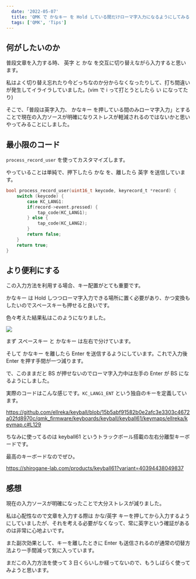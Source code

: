 ```yaml
---
  date: '2022-05-07'
  title: 'QMK で かなキー を Hold している間だけローマ字入力になるようにしてみる'
  tags: ['QMK', 'Tips']
---
```



## 何がしたいのか

普段文章を入力する時、 英字 と かな を交互に切り替えながら入力すると思います。

私はよく切り替え忘れたり今どっちなのか分からなくなったりして、打ち間違いが発生してイライラしていました。(vim で i って打とうとしたら い になってたり)

そこで、「普段は英字入力、 かなキー を押している間のみローマ字入力」とすることで現在の入力ソースが明確になりストレスが軽減されるのではないかと思いやってみることにしました。

## 最小限のコード

`process_record_user` を使ってカスタマイズします。

やっていることは単純で、押下したら かな を、離したら 英字 を送信しています。

```c
bool process_record_user(uint16_t keycode, keyrecord_t *record) {
    switch (keycode) {
        case KC_LANG1:
        if(record->event.pressed) {
            tap_code(KC_LANG1);
        } else {
            tap_code(KC_LANG2);
        }
        return false;
    }
    return true;
}
```

## より便利にする

この入力方法を利用する場合、キー配置がとても重要です。

かなキー は Hold しつつローマ字入力できる場所に置く必要があり、かつ変換もしたいのでスペースキーも押せると良いです。

色々考えた結果私はこのようになりました。

<Image src="https://gyazo.com/cfec7f4c438f96d7e2eedaa479df7d64.jpg" />

まず スペースキー と かなキー は左右で分けています。

そして かなキー を離したら Enter を送信するようにしています。これで入力後 Enter を押す手間が一つ減ります。

で、このままだと BS が押せないのでローマ字入力中は左手の Enter が BS になるようにしました。

実際のコードはこんな感じです。`KC_LANG1_ENT` という独自のキーを定義しています。

https://github.com/ellreka/keyball/blob/15b5abf91582b0e2afc3e3303c4672a02fd8970c/qmk_firmware/keyboards/keyball/keyball61/keymaps/ellreka/keymap.c#L129

ちなみに使ってるのは keyball61 というトラックボール搭載の左右分離型キーボードです。

最高のキーボードなのでぜひ。

https://shirogane-lab.com/products/keyball61?variant=40394438049837

## 感想

現在の入力ソースが明確になったことで大分ストレスが減りました。

私は心配性なので文章を入力する際は かな/英字 キーを押してから入力するようにしていましたが、それを考える必要がなくなって、常に英字という確証があるのは非常に心地よいです。

また副次効果として、キーを離したときに Enter も送信されるのが通常の切替方法より一手間減って気に入っています。

まだこの入力方法を使って 3 日くらいしか経ってないので、もうしばらく使ってみようと思います。
